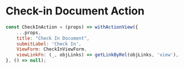 
<Meta title="Templates/Actions/CheckIn" />

# Check-in Document Action
 
```jsx
const CheckInAction = (props) => withActionView({
	...props,
	title: "Check In Document",
	submitLabel: 'Check In',
	ViewForm: CheckInViewForm,
	viewLinkFn: (_, objLinks) => getLinkByRel(objLinks, 'view'),
}, () => null);
```
